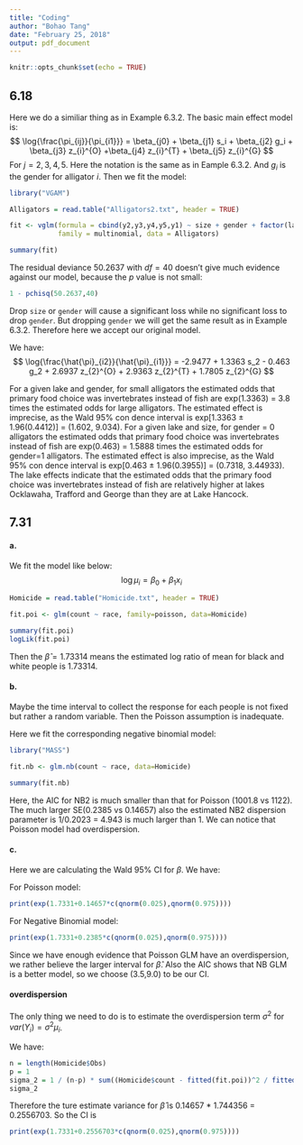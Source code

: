 ```yaml
---
title: "Coding"
author: "Bohao Tang"
date: "February 25, 2018"
output: pdf_document
---
```


```r
knitr::opts_chunk$set(echo = TRUE)
```

## 6.18

Here we do a similiar thing as in Example 6.3.2. The basic main effect model is:
$$ \log{\frac{\pi_{ij}}{\pi_{i1}}} = \beta_{j0} + \beta_{j1} s_i + \beta_{j2} g_i + \beta_{j3} z_{i}^{O} +\beta_{j4} z_{i}^{T} + \beta_{j5} z_{i}^{G} $$
For $j = 2,3,4,5$. Here the notation is the same as in Eample 6.3.2. And $g_i$ is the gender for alligator $i$. Then we fit the model: 
```r
library("VGAM")

Alligators = read.table("Alligators2.txt", header = TRUE)

fit <- vglm(formula = cbind(y2,y3,y4,y5,y1) ~ size + gender + factor(lake),
            family = multinomial, data = Alligators)

summary(fit)
```

The residual deviance 50.2637 with $df = 40$ doesn't give much evidence against our model, because the $p$ value is not small:
```r
1 - pchisq(50.2637,40)
```

Drop `size` or `gender` will cause a significant loss while no significant loss to drop `gender`. But dropping `gender` we will get the same result as in Example 6.3.2. Therefore here we accept our original model.

We have:
$$ \log{\frac{\hat{\pi}_{i2}}{\hat{\pi}_{i1}}} = -2.9477 + 1.3363 s_2 - 0.463 g_2 + 2.6937 z_{2}^{O} + 2.9363 z_{2}^{T} + 1.7805 z_{2}^{G} $$

For a given lake and gender, for small alligators the estimated odds that primary food choice was invertebrates instead of fish are exp(1.3363) = 3.8 times the estimated odds for large alligators. The estimated effect is imprecise, as the Wald 95% con dence interval is exp[1.3363 ± 1.96(0.4412)] = (1.602, 9.034). For a given lake and size, for gender = 0 alligators the estimated odds that primary food choice was invertebrates instead of fish are exp(0.463) = 1.5888 times the estimated odds for gender=1 alligators. The estimated effect is also imprecise, as the Wald 95% con dence interval is exp[0.463 ± 1.96(0.3955)] = (0.7318, 3.44933).
The lake effects indicate that the estimated odds that the primary food choice was invertebrates instead of fish are relatively higher at lakes Ocklawaha, Trafford and George than they are at Lake Hancock.

## 7.31

#### a.
We fit the model like below:
$$\log{\mu_i} = \beta_0 + \beta_1 x_i$$
```r
Homicide = read.table("Homicide.txt", header = TRUE)

fit.poi <- glm(count ~ race, family=poisson, data=Homicide)

summary(fit.poi)
logLik(fit.poi)
```

Then the $\hat{\beta} = 1.73314$ means the estimated log ratio of mean for black and white people is $1.73314$.

#### b.
Maybe the time interval to collect the response for each people is not fixed but rather a random variable. Then the Poisson assumption is inadequate.

Here we fit the corresponding negative binomial model: 
```r
library("MASS")

fit.nb <- glm.nb(count ~ race, data=Homicide)

summary(fit.nb)
```

Here, the AIC for NB2 is much smaller than that for Poisson (1001.8 vs 1122). The much larger SE(0.2385 vs 0.14657) also the estimated NB2 dispersion parameter is 1/0.2023 = 4.943 is much larger than 1. We can notice that Poisson model had overdispersion.

#### c.
Here we are calculating the Wald 95% CI for $\beta$. We have:

For Poisson model:
```r
print(exp(1.7331+0.14657*c(qnorm(0.025),qnorm(0.975))))
```

For Negative Binomial model:
```r
print(exp(1.7331+0.2385*c(qnorm(0.025),qnorm(0.975))))
```

Since we have enough evidence that Poisson GLM have an overdispersion, we rather believe the larger interval for $\hat{\beta}$. Also the AIC shows that NB GLM is a better model, so we choose (3.5,9.0) to be our CI.

#### overdispersion
The only thing we need to do is to estimate the overdispersion term $\sigma^2$ for $var(Y_i) = \sigma^2 \mu_i$.

We have:
```r
n = length(Homicide$Obs)
p = 1
sigma_2 = 1 / (n-p) * sum((Homicide$count - fitted(fit.poi))^2 / fitted(fit.poi))
sigma_2
```

Therefore the ture estimate variance for $\hat{\beta}$ is 0.14657 * 1.744356 = 0.2556703. So the CI is 
```r
print(exp(1.7331+0.2556703*c(qnorm(0.025),qnorm(0.975))))
```
